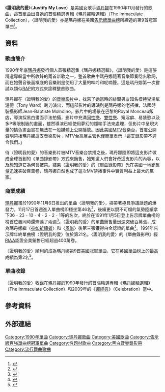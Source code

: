{{noteTA
|2=zh-cn:Madonna; zh-hk:麥當娜; zh-tw:瑪丹娜;
|G1=Show
}}
{{Infobox single
| Name           = 證明我的愛<br />Justify My Love
| Cover          = 
| Border         =
| Artist         = [[瑪丹娜|瑪丹娜]]
| from Album     = [[瑪丹娜無瑕精選輯|瑪丹娜精選輯]]
| B-side         = "[[Express_Yourself_(麥當娜歌曲)|表現自我]]"
| Released       = 1990年11月6日
| Format         = {{flat list|
* [[錄音帶|錄音帶]]
* [[CD|CD]]
* [[錄影帶|錄影帶]]
* 7"
}}
| Recorded       = 
| Genre          = [[Trip_hop|Trip hop]]
| Length         = {{duration|m=4|s=59}}
| Label          = {{flat list|
* [[Sire唱片公司|Sire唱片公司]]
* [[華納兄弟唱片公司|華納兄弟唱片公司]]
}}
| Writer         = {{flat list|
* Lenny Kravitz
* Ingrid Chavez
* [[瑪丹娜|瑪丹娜]]
}}
| Producer       = {{flat list|
* Lenny Kravitz
* André Betts
}}
| Last single    = "[[Hanky_Panky_(麥當娜歌曲)|Hanky Panky]]" <br /> (1990)
| This single    = "'''Justify My Love'''" <br /> (1990)
| Next single    = "[[Rescue_Me_(麥當娜歌曲)|Rescue Me]]" <br /> (1991)
}}
《'''證明我的愛'''》（'''Justify My Love'''）是美國女歌手[[瑪丹娜|瑪丹娜]]在1990年11月發行的歌曲，這首單曲出自她的首張精選專輯《[[瑪丹娜精選|瑪丹娜精選輯]]》（The Immaculate Collection），〈證明我的愛〉亦是瑪丹娜在美國[[Billboard_Hot_100|告示牌單曲榜]]所締造的第9首冠軍單曲<ref>{{Cite web |url=http://www.billboard.com/artist/308786/madonna/chart?page=3&f=379 |title=美國告示牌官網瑪丹娜單曲資料庫 |accessdate=2015-01-19 |archive-date=2015-03-11 |archive-url=https://web.archive.org/web/20150311044011/http://www.billboard.com/artist/308786/madonna/chart?page=3&f=379 |dead-url=no }}</ref>。

==資料==
===歌曲簡介===
1990年年底[[瑪丹娜|瑪丹娜]]發行個人首張精選集《瑪丹娜精選輯》，〈證明我的愛〉是這張精選專輯當中所收錄的兩首新歌之一，整首歌曲中瑪丹娜隨著音樂節奏唸出歌詞，而在她聲音後面襯底的音樂則是使用了大量的呻吟和呢喃聲，這是瑪丹娜第一次嘗試以類似[[RAP|RAP]]的方式來詮釋整首歌曲。

瑪丹娜在〈證明我的愛〉的[[音樂影片|音樂影片]]中，找來了她當時的緋聞男友知名模特兒湯尼渥德（Tony Ward）跨刀演出，而這部影片的導演則是瑪丹娜的老搭擋，法國時裝攝影師Jean-Baptiste Molndino。影片中的場景在巴黎的Royal Monceau飯店，導演採黑白畫面手法拍攝，影片中充滿[[同性戀|同性戀]]、[[雙性戀|雙性戀]]、窺淫癖、易裝慾以及多P等限制級的畫面，雖然導演已經使用夢幻的隱喻手法來處理，但影片中呈現大量的情色畫面實在無法在一般媒體上公開播放。因此美國[[MTV|MTV]]音樂台，首度公開聲明禁播瑪丹娜這支音樂影片，MTV台高層主管也僅簡單表示「這支錄影帶不適合我們。」

待〈證明我的愛〉的音樂影片被MTV音樂台禁播之後，瑪丹娜隨即將這支影片做成全球首創的《單曲錄影帶》方式來銷售，她知道人們會好奇這支影片的內容，以及想知道它為何會被禁。結果〈證明我的愛〉的《單曲錄影帶》光在美國一地銷售量迅速突破百萬卷，瑪丹娜自然也成了這次MV禁播事件中實質利益上最大的贏家。
===商業成績===
[[瑪丹娜|瑪丹娜]]甫於1990年11月6日推出的單曲〈證明我的愛〉，挾帶著極具爭議話題的爆發力，11月17日首週進入單曲榜即穩坐第46名<ref>{{Cite web |url=http://www.billboard.com/charts/hot-100/1990-11-17 |title=1990-11-17告示牌單曲榜 |accessdate=2015-01-19 |archive-date=2015-02-04 |archive-url=https://web.archive.org/web/20150204062432/http://www.billboard.com/charts/hot-100/1990-11-17 |dead-url=no }}</ref>，後續更以銳不可檔的氣勢陸續拿下36 - 23 - 10 - 4 - 2 - 2 - 1等的名次，終於在1991年1月5日登上告示牌單曲榜的榜首位置同時還蟬連了兩週<ref>{{Cite web |url=http://www.billboard.com/charts/hot-100/1991-01-05 |title=1991-01-05告示牌單曲榜 |accessdate=2015-01-19 |archive-date=2015-01-03 |archive-url=https://web.archive.org/web/20150103020915/http://www.billboard.com/charts/hot-100/1991-01-05 |dead-url=no }}</ref>。〈證明我的愛〉的單曲銷售量迅速突破百萬張，成為瑪丹娜繼〈[[Like_a_Prayer_(歌曲)|宛如祈禱者]]〉和〈[[Vogue_(歌曲)|風尚]]〉後第三張獲得白金認證的單曲<ref>{{Cite web |url=http://www.riaa.com/goldandplatinumdata.php?content_selector=gold-platinum-searchable-database |title=美國唱片業協會瑪丹娜專輯單曲銷售量一覽表 |accessdate=2015-01-19 |archive-date=2012-10-28 |archive-url=https://www.webcitation.org/6Bk6v6iz7?url=http://www.riaa.com/goldandplatinumdata.php?content_selector=gold-platinum-searchable-database |dead-url=no }}</ref>。1991年告示牌年終單曲榜〈證明我的愛〉位於第21名。〈證明我的愛〉的《單曲錄影帶》經[[RIAA|RIAA]]認證全美銷售已經超過400萬卷。

〈證明我的愛〉順利的成為瑪丹娜第9首美國冠軍單曲，它在英國單曲榜上的最高成績為第2名<ref>{{Cite web |url=http://www.officialcharts.com/artist/_/madonna/ |title=英國官方排行榜瑪丹娜資料庫 |accessdate=2015-01-19 |archive-date=2015-01-19 |archive-url=https://web.archive.org/web/20150119173628/http://www.officialcharts.com/artist/_/madonna |dead-url=no }}</ref>。

=== 單曲收錄 ===
〈證明我的愛〉收錄在[[瑪丹娜|瑪丹娜]]於1990年發行的首張精選專輯《[[瑪丹娜精選|瑪丹娜精選輯]]》（The Immaculate Collection）和2009年的《[[Celebration_(麥當娜專輯)|娜經典]]》（Celebration）當中。

== 參考資料 ==
{{reflist|2}}

== 外部連結 ==
{{瑪丹娜歌曲}}
{{DEFAULTSORT:Justify My Love}}

[[Category:1990年單曲|Category:1990年單曲]]

[[Category:瑪丹娜歌曲|Category:瑪丹娜歌曲]]
[[Category:美國歌曲|Category:美國歌曲]]
[[Category:告示牌百強單曲榜冠軍單曲|Category:告示牌百強單曲榜冠軍單曲]]
[[Category:性题材歌曲|Category:性题材歌曲]]
[[Category:黑白音樂錄影帶|Category:黑白音樂錄影帶]]
[[Category:流行舞曲歌曲|Category:流行舞曲歌曲]]
